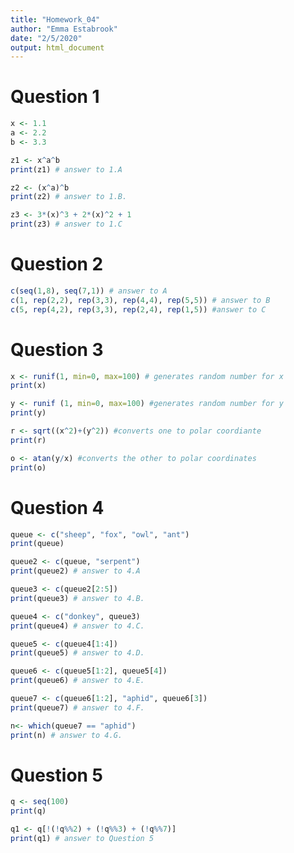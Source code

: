 ```yaml
---
title: "Homework_04"
author: "Emma Estabrook"
date: "2/5/2020"
output: html_document
---
```


# Question 1

```r
x <- 1.1
a <- 2.2
b <- 3.3

z1 <- x^a^b
print(z1) # answer to 1.A

z2 <- (x^a)^b
print(z2) # answer to 1.B.

z3 <- 3*(x)^3 + 2*(x)^2 + 1
print(z3) # answer to 1.C


```


# Question 2

```r
c(seq(1,8), seq(7,1)) # answer to A
c(1, rep(2,2), rep(3,3), rep(4,4), rep(5,5)) # answer to B
c(5, rep(4,2), rep(3,3), rep(2,4), rep(1,5)) #answer to C

```


# Question 3

```r
x <- runif(1, min=0, max=100) # generates random number for x
print(x)

y <- runif (1, min=0, max=100) #generates random number for y
print(y)

r <- sqrt((x^2)+(y^2)) #converts one to polar coordiante
print(r)

o <- atan(y/x) #converts the other to polar coordinates
print(o)

```

# Question 4

```r
queue <- c("sheep", "fox", "owl", "ant")
print(queue)

queue2 <- c(queue, "serpent")
print(queue2) # answer to 4.A

queue3 <- c(queue2[2:5])
print(queue3) # answer to 4.B.

queue4 <- c("donkey", queue3)
print(queue4) # answer to 4.C.

queue5 <- c(queue4[1:4])
print(queue5) # answer to 4.D.

queue6 <- c(queue5[1:2], queue5[4])
print(queue6) # answer to 4.E.

queue7 <- c(queue6[1:2], "aphid", queue6[3])
print(queue7) # answer to 4.F.

n<- which(queue7 == "aphid")
print(n) # answer to 4.G.
```

# Question 5

```r
q <- seq(100)
print(q)

q1 <- q[!(!q%%2) + (!q%%3) + (!q%%7)]
print(q1) # answer to Question 5

```

